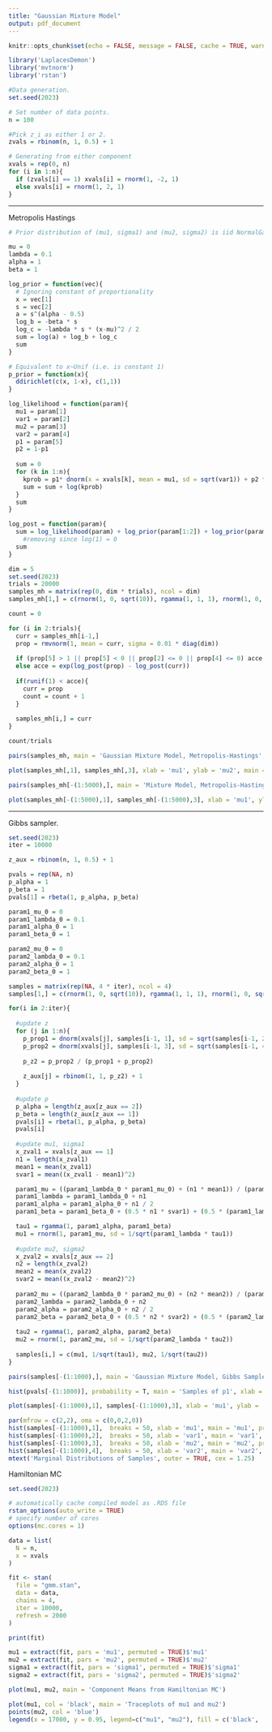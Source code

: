 ```yaml
---
title: "Gaussian Mixture Model"
output: pdf_document
---
```



```r
knitr::opts_chunk$set(echo = FALSE, message = FALSE, cache = TRUE, warning = FALSE, fig.align = 'center')

library('LaplacesDemon')
library('mvtnorm')
library('rstan')
```



```r
#Data generation.
set.seed(2023)

# Set number of data points.
n = 100

#Pick z_i as either 1 or 2.
zvals = rbinom(n, 1, 0.5) + 1

# Generating from either component
xvals = rep(0, n)
for (i in 1:n){
  if (zvals[i] == 1) xvals[i] = rnorm(1, -2, 1)
  else xvals[i] = rnorm(1, 2, 1)
}
```

- - -

Metropolis Hastings

```r
# Prior distribution of (mu1, sigma1) and (mu2, sigma2) is iid NormalGamma with parameters mu = 0, lambda = 0.1, alpha = 1, beta = 1

mu = 0 
lambda = 0.1
alpha = 1
beta = 1

log_prior = function(vec){
  # Ignoring constant of proportionality
  x = vec[1]
  s = vec[2]
  a = s^(alpha - 0.5)
  log_b = -beta * s
  log_c = -lambda * s * (x-mu)^2 / 2
  sum = log(a) + log_b + log_c
  sum
}

# Equivalent to x~Unif (i.e. is constant 1)
p_prior = function(x){
  ddirichlet(c(x, 1-x), c(1,1))
}

log_likelihood = function(param){
  mu1 = param[1]
  var1 = param[2]
  mu2 = param[3]
  var2 = param[4]
  p1 = param[5]
  p2 = 1-p1
  
  sum = 0 
  for (k in 1:n){
    kprob = p1* dnorm(x = xvals[k], mean = mu1, sd = sqrt(var1)) + p2 * dnorm(xvals[k], mu2, sqrt(var2))
    sum = sum + log(kprob)
  }
  sum
}

log_post = function(param){
  sum = log_likelihood(param) + log_prior(param[1:2]) + log_prior(param[3:4])# + log(p_prior(param[5]))
    #removing since log(1) = 0
  sum
}
```


```r
dim = 5
set.seed(2023)
trials = 20000
samples_mh = matrix(rep(0, dim * trials), ncol = dim)
samples_mh[1,] = c(rnorm(1, 0, sqrt(10)), rgamma(1, 1, 1), rnorm(1, 0, sqrt(10)), rgamma(1, 1, 1), runif(1))

count = 0

for (i in 2:trials){
  curr = samples_mh[i-1,]
  prop = rmvnorm(1, mean = curr, sigma = 0.01 * diag(dim))
  
  if (prop[5] > 1 || prop[5] < 0 || prop[2] <= 0 || prop[4] <= 0) acce = 0
  else acce = exp(log_post(prop) - log_post(curr))
  
  if(runif(1) < acce){
    curr = prop
    count = count + 1
  }
  
  samples_mh[i,] = curr
}
```


```r
count/trials

pairs(samples_mh, main = 'Gaussian Mixture Model, Metropolis-Hastings', labels = c('mu1', 'var1', 'mu2', 'var2', 'p1'))

plot(samples_mh[,1], samples_mh[,3], xlab = 'mu1', ylab = 'mu2', main = 'Component Means of Gaussian Mixture Model')
```

```r
pairs(samples_mh[-(1:5000),], main = 'Mixture Model, Metropolis-Hastings with Burn-in', labels = c('mu1', 'var1', 'mu2', 'var2', 'p1'))

plot(samples_mh[-(1:5000),1], samples_mh[-(1:5000),3], xlab = 'mu1', ylab = 'mu2', main = 'Component Means of Gaussian Mixture Model')
```

- - - 

Gibbs sampler.

```r
set.seed(2023)
iter = 10000

z_aux = rbinom(n, 1, 0.5) + 1

pvals = rep(NA, n)
p_alpha = 1
p_beta = 1
pvals[1] = rbeta(1, p_alpha, p_beta)

param1_mu_0 = 0
param1_lambda_0 = 0.1
param1_alpha_0 = 1
param1_beta_0 = 1

param2_mu_0 = 0
param2_lambda_0 = 0.1
param2_alpha_0 = 1
param2_beta_0 = 1

samples = matrix(rep(NA, 4 * iter), ncol = 4)
samples[1,] = c(rnorm(1, 0, sqrt(10)), rgamma(1, 1, 1), rnorm(1, 0, sqrt(10)), rgamma(1, 1, 1))
```



```r
for(i in 2:iter){
  
  #update z
  for (j in 1:n){
    p_prop1 = dnorm(xvals[j], samples[i-1, 1], sd = sqrt(samples[i-1, 2])) * pvals[i-1]
    p_prop2 = dnorm(xvals[j], samples[i-1, 3], sd = sqrt(samples[i-1, 4])) * (1 - pvals[i-1])
    
    p_z2 = p_prop2 / (p_prop1 + p_prop2)
    
    z_aux[j] = rbinom(1, 1, p_z2) + 1
  }
  
  #update p
  p_alpha = length(z_aux[z_aux == 2])
  p_beta = length(z_aux[z_aux == 1])
  pvals[i] = rbeta(1, p_alpha, p_beta)
  pvals[i]
  
  #update mu1, sigma1
  x_zval1 = xvals[z_aux == 1]
  n1 = length(x_zval1)
  mean1 = mean(x_zval1)
  svar1 = mean((x_zval1 - mean1)^2)

  param1_mu = ((param1_lambda_0 * param1_mu_0) + (n1 * mean1)) / (param1_lambda_0 + n1)
  param1_lambda = param1_lambda_0 + n1
  param1_alpha = param1_alpha_0 + n1 / 2 
  param1_beta = param1_beta_0 + (0.5 * n1 * svar1) + (0.5 * (param1_lambda_0 * n1) * (mean1 - param1_mu_0)^2 / (param1_lambda_0 + n1))

  tau1 = rgamma(1, param1_alpha, param1_beta)
  mu1 = rnorm(1, param1_mu, sd = 1/sqrt(param1_lambda * tau1))
  
  #update mu2, sigma2
  x_zval2 = xvals[z_aux == 2]
  n2 = length(x_zval2)
  mean2 = mean(x_zval2)
  svar2 = mean((x_zval2 - mean2)^2)
  
  param2_mu = ((param2_lambda_0 * param2_mu_0) + (n2 * mean2)) / (param2_lambda_0 + n2)
  param2_lambda = param2_lambda_0 + n2
  param2_alpha = param2_alpha_0 + n2 / 2 
  param2_beta = param2_beta_0 + (0.5 * n2 * svar2) + (0.5 * (param2_lambda_0 * n2) * (mean2 - param2_mu_0)^2 / (param2_lambda_0 + n2))
  
  tau2 = rgamma(1, param2_alpha, param2_beta)
  mu2 = rnorm(1, param2_mu, sd = 1/sqrt(param2_lambda * tau2))
  
  samples[i,] = c(mu1, 1/sqrt(tau1), mu2, 1/sqrt(tau2))
}
```


```r
pairs(samples[-(1:1000),], main = 'Gaussian Mixture Model, Gibbs Sampler', labels = c('mu1', 'var1', 'mu2', 'var2'))

hist(pvals[-(1:1000)], probability = T, main = 'Samples of p1', xlab = 'p_1')

plot(samples[-(1:1000),1], samples[-(1:1000),3], xlab = 'mu1', ylab = 'mu2', main = 'Component Means of Gaussian Mixture Model')
```


```r
par(mfrow = c(2,2), oma = c(0,0,2,0))
hist(samples[-(1:1000),1],  breaks = 50, xlab = 'mu1', main = 'mu1', probability = T)
hist(samples[-(1:1000),2],  breaks = 50, xlab = 'var1', main = 'var1', probability = T)
hist(samples[-(1:1000),3],  breaks = 50, xlab = 'mu2', main = 'mu2', probability = T)
hist(samples[-(1:1000),4],  breaks = 50, xlab = 'var2', main = 'var2', probability = T)
mtext('Marginal Distributions of Samples', outer = TRUE, cex = 1.25)
```



Hamiltonian MC

```r
set.seed(2023)

# automatically cache compiled model as .RDS file
rstan_options(auto_write = TRUE)
# specify number of cores
options(mc.cores = 1)

data = list(
  N = n,
  x = xvals
)

fit <- stan(
  file = "gmm.stan",
  data = data,
  chains = 4,
  iter = 10000,
  refresh = 2000
)
```


```r
print(fit)
```


```r
mu1 = extract(fit, pars = 'mu1', permuted = TRUE)$'mu1'
mu2 = extract(fit, pars = 'mu2', permuted = TRUE)$'mu2'
sigma1 = extract(fit, pars = 'sigma1', permuted = TRUE)$'sigma1'
sigma2 = extract(fit, pars = 'sigma2', permuted = TRUE)$'sigma2'
```

```r
plot(mu1, mu2, main = 'Component Means from Hamiltonian MC')
```


```r
plot(mu1, col = 'black', main = 'Traceplots of mu1 and mu2')
points(mu2, col = 'blue')
legend(x = 17000, y = 0.95, legend=c("mu1", "mu2"), fill = c('black', 'blue'))
```




